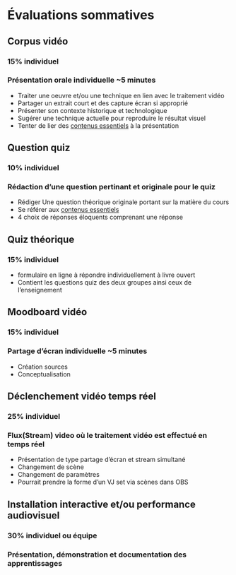 # Évaluations sommatives

## Corpus vidéo {#evaluation_1}
### 15% individuel
### Présentation orale individuelle ~5 minutes
* Traiter une oeuvre et/ou une technique en lien avec le traitement vidéo  
* Partager un extrait court et des capture écran si approprié
* Présenter son contexte historique et technologique 
* Sugérer une technique actuelle pour reproduire le résultat visuel
* Tenter de lier des [contenus essentiels](#contenus_essentiels) à la présentation  

## Question quiz {#evaluation_2}
### 10% individuel
### Rédaction d'une question pertinant et originale pour le quiz
* Rédiger Une question théorique originale portant sur la matière du cours 
* Se référer aux [contenus essentiels](#contenus_essentiels)
* 4 choix de réponses éloquents comprenant une réponse


## Quiz théorique {#evaluation_3}
### 15% individuel
* formulaire en ligne à répondre individuellement à livre ouvert 
* Contient les questions quiz des deux groupes ainsi ceux de l'enseignement

##  Moodboard vidéo {#evaluation_4}
### 15% individuel
### Partage d'écran individuelle ~5 minutes
* Création sources 
* Conceptualisation 

## Déclenchement vidéo temps réel {#evaluation_5}
### 25% individuel 
### Flux(Stream) video où le traitement vidéo est effectué en temps réel 
* Présentation de type partage d'écran et stream simultané
* Changement de scène
* Changement de paramètres
* Pourrait prendre la forme d'un VJ set via scènes dans OBS

##  Installation interactive et/ou performance audiovisuel {#evaluation_6}
### 30% individuel ou équipe
### Présentation, démonstration et documentation des apprentissages  
